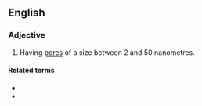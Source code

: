 ==English==

===Adjective===
{{wikipedia|mesoporous material}}
{{en-adj}}

# {{lb|en|of a material}} Having [[pore]]s of a size between 2 and 50 nanometres.

====Related terms====
* {{l|en|microporous}}
* {{l|en|macroporous}}